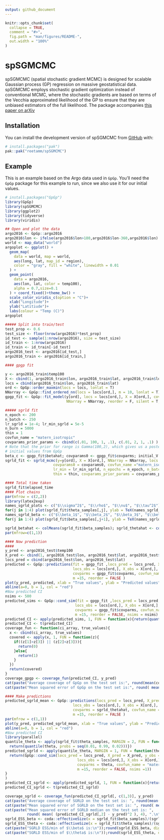 ```yaml
---
output: github_document
---
```


<!-- README.md is generated from README.Rmd. Please edit that file -->

```r
knitr::opts_chunk$set(
  collapse = TRUE,
  comment = "#>",
  fig.path = "man/figures/README-",
  out.width = "100%"
)
```

# spSGMCMC

<!-- badges: start -->
<!-- badges: end -->

spSGMCMC (spatial stochastic gradient MCMC) is designed for scalable Gaussian process (GP) regression on massive geostatistical data. spSGMCMC employs stochastic gradient optimization instead of conventional MCMC, where the stochastic gradients are based on terms of the Vecchia approximated likelihood of the GP to ensure that they are unbiased estimators of the full likelihood. The package accompanies [this paper on arXiv](https://arxiv.org/abs/2405.04531)

## Installation

You can install the development version of spSGMCMC from [GitHub](https://github.com/) with:

``` r
# install.packages("pak")
pak::pak("reetamm/spSGMCMC")
```

## Example

This is an example based on the Argo data used in `GpGp`. You'll need the `GpGp` package for this example to run, since we also use it for our initial values.

```r
# install.packages("GpGp")
library(GpGp)
library(spSGMCMC)
library(ggplot2)
library(tidyverse)
library(viridis)
```


```r
## Open and plot the data
argo2016 <- GpGp::argo2016
argo2016$lon <- ifelse(argo2016$lon>180,argo2016$lon-360,argo2016$lon)
world <- map_data("world")
argoplot <- ggplot() +
  geom_map(
    data = world, map = world,
    aes(long, lat, map_id = region),
    color = "gray", fill = "white", linewidth = 0.01
  ) +
  geom_point(
    data = argo2016,
    aes(lon, lat, color = temp100),
    alpha = 0.7,size=0.1
  ) + coord_fixed()+theme_bw() +
  scale_color_viridis_c(option = "C")+
  xlab("Longitude")+
  ylab("Latitiude")+
  labs(colour = "Temp (C)")
argoplot
```

```r
##### Split into train/test
test_prop <- 0.6
test_size <- floor(nrow(argo2016)*test_prop)
id_test <- sample(1:nrow(argo2016), size = test_size)
id_train <- 1:nrow(argo2016)
id_train <- id_train[-id_test]
argo2016_test <- argo2016[id_test,]
argo2016_train <- argo2016[id_train,]

#### gpgp fit

y <- argo2016_train$temp100
X <- cbind(1, argo2016_train$lon, argo2016_train$lat, argo2016_train$lon^2, argo2016_train$lat^2)
locs = cbind(argo2016_train$lon, argo2016_train$lat)
ord <- GpGp::order_maxmin(locs = locs, lonlat = T)
NNarray <- GpGp::find_ordered_nn(locs = locs[ord,], m = 10, lonlat = T)
gpgp_fit <- GpGp::fit_model(y[ord], locs = locs[ord,], X = X[ord,], covfun_name = "matern_isotropic",
                            NNarray = NNarray, reorder = F, silent = T, m_seq = c(10))

```

```r
##### sgrld fit
n_epoch <- 200
n_batch <- 250
lr_sgrld = 1e-4; lr_min_sgrld = 5e-5
n_burn = 5000
thin = 1
covfun_name = "matern_isotropic"
covparams_prior_params <- cbind(c(.01, 100, 1, .1), c(.01, 2, 1, .1) )
# Note that the prior for range is Gamma(100,2), which gives us a posterior mean of 50. Apt for very smooth global data
# initial values from GpGp
beta_c <- gpgp_fit$betahat; covparams0 <- gpgp_fit$covparms; initial_V <- diag(gpgp_fit$info)
sgrld_fit <- sgrld_mcmc(y=y[ord], X = X[ord,], NNarray = NNarray, locs = locs[ord,], beta_0 = beta_c,
                      covparams0 = covparams0, covfun_name ="matern_isotropic", lr = lr_sgrld,
                      lr_min = lr_min_sgrld, n_epochs = n_epoch, n_batch = n_batch, n_burn = n_burn,
                      thin = thin, covparams_prior_params = covparams_prior_params, silent = F)
```

```r
#### Total time taken
sgrld_fit$elapsed_time
#### Plot chains
par(mfrow = c(2,2))
library(latex2exp)
names_sgrld_plots <- c("$\\sigma^2$", "$\\rho$", "$\\nu$", "$\\tau^2$")
for(j in 1:4) plot(sgrld_fit$theta_samples[,j], ylab = TeX(names_sgrld_plots[j]), type = "l")
names_sgrld_beta <- c("$\\beta_1$", "$\\beta_2$", "$\\beta_3$", "$\\beta_4$")
for(j in 1:4) plot(sgrld_fit$beta_samples[,j+1], ylab = TeX(names_sgrld_beta[j]), type = "l")

sgrld_betahat <- colMeans(sgrld_fit$beta_samples); sgrld_thetahat <- colMeans(sgrld_fit$theta_samples)
par(mfrow=c(1,1))
```

```r
#### Now prediction
####
y_pred <- argo2016_test$temp100
X_pred <- cbind(1, argo2016_test$lon, argo2016_test$lat, argo2016_test$lon^2, argo2016_test$lat^2)
locs_pred = cbind(argo2016_test$lon, argo2016_test$lat)
predicted <- GpGp::predictions(fit = gpgp_fit ,locs_pred = locs_pred, X_pred = X_pred, y_obs = y[ord],
                               locs_obs = locs[ord,], X_obs = X[ord,], beta = gpgp_fit$betahat,
                               covparms = gpgp_fit$covparms, covfun_name = "matern_isotropic",
                               m =15, reorder = FALSE )
plot(y_pred, predicted, xlab = "True values", ylab = "Predicted values")
abline(a=0, b = 1, col = "red")
#Now predicted CI
nsims <- 500
predicted_sims <- GpGp::cond_sim(fit = gpgp_fit ,locs_pred = locs_pred, X_pred = X_pred, y_obs = y[ord],
                                locs_obs = locs[ord,], X_obs = X[ord,], beta = gpgp_fit$betahat,
                                covparms = gpgp_fit$covparms, covfun_name = "matern_isotropic",
                                m =15, reorder = FALSE, nsims = nsims)
predicted_CI <- apply(predicted_sims, 1, FUN = function(x){return(quantile(x, probs = c(0.025, 0.975)))})
predicted_CI <- t(predicted_CI)
coverage_fun <- function(ci_array, true_values){
  x <- cbind(ci_array, true_values)
  covered <- apply(x, 1, FUN = function(z){
    if((z[1]>z[3]) || (z[2]<z[3])){
      return(0)
    }else{
      return(1)
    }
  })
  return(covered)
}
coverage_gpgp <- coverage_fun(predicted_CI, y_pred)
cat(paste("Average coverage of GpGp on the test set is:", round(mean(coverage_gpgp),4), ".\n"))
cat(paste("Mean squared error of GpGp on the test set is:", round( mean( (predicted - y_pred)^2 ), 4), ".\n"))
```

```r
#### Make predictions
predicted_sgrld_mean <- GpGp::predictions(locs_pred = locs_pred, X_pred = X_pred, y_obs = y[ord],
                               locs_obs = locs[ord,], X_obs = X[ord,], beta = gpgp_fit$betahat,
                               covparms = sgrld_thetahat, covfun_name = "matern_isotropic",
                               m =15, reorder = FALSE )
par(mfrow = c(1,1))
plot(y_pred, predicted_sgrld_mean, xlab = "True values", ylab = "Predicted values")
abline(a=0, b = 1, col = "red")
#Now predicted CI
library(parallel)
quantile_theta <- apply(sgrld_fit$theta_samples, MARGIN = 2, FUN = function(theta){
  return(quantile(theta, probs = seq(0.01, 0.99, 0.02)))})
predicted_sgrld <- apply(quantile_theta, MARGIN = 1, FUN = function(theta) {
  return(GpGp::cond_sim(locs_pred = locs_pred, X_pred = X_pred, y_obs = y[ord],
                                 locs_obs = locs[ord,], X_obs = X[ord,], beta = sgrld_betahat,
                                 covparms = theta, covfun_name = "matern_isotropic",
                                 m =15, reorder = FALSE, nsims =1))
}
)
predicted_CI_sgrld <- apply(predicted_sgrld, 1, FUN = function(x){return(quantile(x, probs = c(0.025, 0.5, 0.975)))})
predicted_CI_sgrld <- t(predicted_CI_sgrld)
```

```r
coverage_sgrld <- coverage_fun(predicted_CI_sgrld[, c(1,3)], y_pred)
cat(paste("Average coverage of SGRLD on the test set is: ", round(mean(coverage_sgrld),4), ".\n", sep = ""))
cat(paste("Mean squared error of SGRLD on the test set is: ", round( mean( (predicted_sgrld_mean - y_pred)^2 ), 4), ".\n", sep = ""))
cat(paste("Mean squared error of SGRLD median on the test set is: ",
          round( mean( (predicted_CI_sgrld[,2] - y_pred)^2 ), 4), ".\n", sep=""))
sgrld_ESS_beta <- coda::effectiveSize(x = sgrld_fit$beta_samples)/(sgrld_fit$elapsed_time/60)
sgrld_ESS_theta <- coda::effectiveSize(x = sgrld_fit$theta_samples)/(sgrld_fit$elapsed_time/60)
cat(paste("SGRLD ESS/min of $\\beta$ is:\n"));round(sgrld_ESS_beta, digits = 4)
cat(paste("SGRLD ESS/min of $\\theta$ is:\n"));round(sgrld_ESS_theta, digits = 4)
```